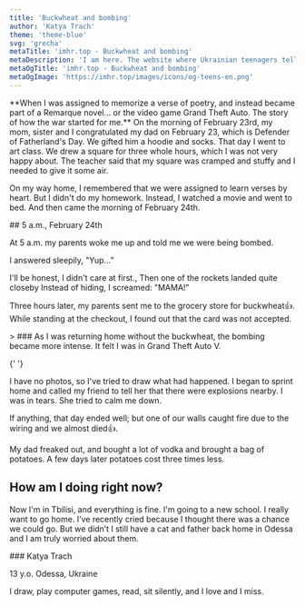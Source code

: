 ```yaml
---
title: 'Buckwheat and bombing'
author: 'Katya Trach'
theme: 'theme-blue'
svg: 'grecha'
metaTitle: 'imhr.top - Buckwheat and bombing'
metaDescription: 'I am here. The website where Ukrainian teenagers tells their stories.'
metaOgTitle: 'imhr.top - Buckwheat and bombing'
metaOgImage: 'https://imhr.top/images/icons/og-teens-en.png'
---
```


<Heading img="/images/kate/kate.jpg" photoLeft />

<Medium>
  **When I was assigned to memorize a verse of poetry, and instead became part of a Remarque novel… or the video game Grand Theft Auto. The story of how the war started for me.**
</Medium>

<HorizontalPhoto src="/images/kate/kate-sasha.jpg" photoDescription='Me and my sister'>
  On the morning of February 23rd, my mom, sister and I congratulated my dad on February 23, which is Defender of Fatherland's Day. We gifted him a hoodie and socks. That day I went to art class. We drew a square for three whole hours, which I was not very happy about. The teacher said that my square was cramped and stuffy and I needed to give it some air.

  On my way home, I remembered that we were assigned to learn verses by heart. But I didn't do my homework.  Instead, I watched a movie and went to bed. And then came the morning of February 24th.

</HorizontalPhoto>

<Medium>
  ## 5 a.m., February 24th

  At 5 a.m. my parents woke me up and told me we were being bombed.

  I answered sleepily, "Yup…”

  I'll be honest, I didn't care at first., Then one of the rockets landed quite closeby Instead of hiding, I screamed: "MAMA!"

  Three hours later, my parents sent me to the grocery store for buckwheat👍. While standing at the checkout, I found out that the card was not accepted.

</Medium>

<Large>
  > ### As I was returning home without the buckwheat, the bombing became more intense. It felt I was in Grand Theft Auto V.

{' '}

<PhotoAndText src="/images/kate/illustration.svg">
  I have no photos, so I've tried to draw what had happened.
</PhotoAndText>

</Large>

<Medium>
  I began to sprint home and called my friend to tell her that there were explosions nearby. I was in tears. She tried to calm me down.

  If anything, that day ended well; but one of our walls caught fire due to the wiring and we almost died👍.

  My dad freaked out, and bought a lot of vodka and brought a bag of potatoes. A few days later potatoes cost three times less.

## How am I doing right now?

  Now I'm in Tbilisi, and everything is fine. I'm going to a new school. I really want to go home. I’ve recently cried because I thought there was a chance we could go. But we didn’t I still have a cat and father back home in Odessa and I am truly worried about them.

</Medium>

<AuthorCard src='/images/kate/kate2.jpg'>
  ### Katya Trach

  13 y.o. Odessa, Ukraine

  I draw, play computer games, read, sit silently, and I love and I miss.

</AuthorCard>
